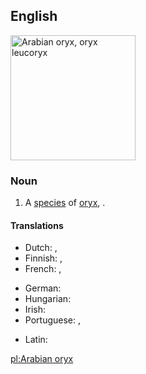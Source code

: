 ==English==
[[File:Reem-Lavan001.jpg|thumb|200px|Arabian oryx, ''oryx leucoryx'']]
{{wikipedia}}
{{wikispecies|Oryz leucoryx}}

===Noun===
{{en-noun|es|Arabian oryx}}

# A [[species]] of [[oryx]], {{taxlink|Oryx leucoryx|species|noshow=1}}.

====Translations====
{{trans-top|''Oryx leucoryx''}}
* Dutch: {{t|nl|Arabische oryx|m}}, {{t|nl|witte oryx|m}}
* Finnish: {{t|fi|valkobeisa}}, {{t|fi|arabiankeihäsantilooppi}}
* French: {{t|fr|oryx béatrix|m}}, {{t+|fr|oryx d'Arabie|m}}
{{trans-mid}}
* German: {{t|de|arabischer Oryx}}
* Hungarian: {{t|hu|arab bejza}}
* Irish: {{t|ga|oracs Arabach|m}}
* Portuguese: {{t|pt|órix da Arábia|m}}, {{t|pt|órix árabe|m}}
{{trans-bottom}}

{{checktrans-top}}
* Latin: {{t-check|la|Oryx leucoryx}}
{{trans-bottom}}

[[pl:Arabian oryx]]